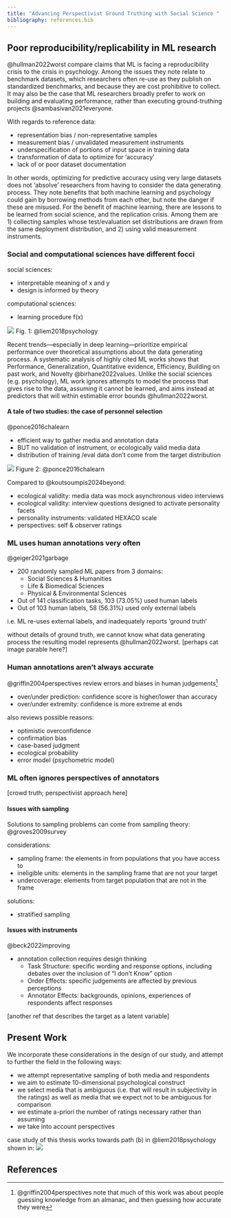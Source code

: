 ```yaml
---
title: "Advancing Perspectivist Ground Truthing with Social Science "
bibliography: references.bib
---
```


## Poor reproducibility/replicability in ML research

@hullman2022worst compare claims that ML is facing a reproducibility crisis to the crisis in psychology. Among the issues they note relate to benchmark datasets, which researchers often re-use as they publish on standardized benchmarks, and because they are cost prohibitive to collect. It may also be the case that ML researchers broadly prefer to work on building and evaluating performance, rather than executing ground-truthing projects @sambasivan2021everyone.

With regards to reference data:

* representation bias / non-representative samples
* measurement bias / unvalidated measurement instruments
* underspecification of portions of input space in training data
* transformation of data to optimize for 'accuracy'
* lack of or poor dataset documentation

In other words, optimizing for predictive accuracy using very large datasets does not 'absolve' researchers from having to consider the data generating process. They note benefits that both machine learning and psychology could gain by borrowing methods from each other, but note the danger if these are misused. For the benefit of machine learning, there are lessons to be learned from social science, and the replication crisis. Among them are 1) collecting samples whose test/evaluation set distributions are drawn from the same deployment distribution, and 2) using valid measurement instruments. 

### Social and computational sciences have different focci

social sciences:

* interpretable meaning of x and y
* design is informed by theory

computational sciences:

* learning procedure f(x)

![](images/Liem_2018_figure_1.png)
Fig. 1: @liem2018psychology

Recent trends—especially in deep learning—prioritize empirical performance over theoretical assumptions about the data generating process. A systematic analysis of highly cited ML works shows that Performance, Generalization, Quantitative evidence, Efficiency, Building on past work, and Novelty @birhane2022values. Unlike the social sciences (e.g. psychology), ML work ignores attempts to model the process that gives rise to the data, assuming it cannot be learned, and aims instead at predictors that will within estimable error bounds @hullman2022worst. 

#### A tale of two studies: the case of personnel selection

@ponce2016chalearn 

* efficient way to gather media and annotation data
* BUT no validation of instrument, or ecologically valid media data
* distribution of training /eval data don't come from the target distribution

![](images/Ponce_Lopez_2016_figure_2.png)
Figure 2: @ponce2016chalearn 

Compared to @koutsoumpis2024beyond:

* ecological validity: media data was mock asynchronous video interviews
* ecological validity: interview questions designed to activate personality facets
* personality instruments: validated HEXACO scale
* perspectives: self & observer ratings

### ML uses human annotations very often

@geiger2021garbage 

* 200 randomly sampled ML papers from 3 domains:
  * Social Sciences & Humanities
  * Life & Biomedical Sciences
  * Physical & Environmental Sciences

* Out of 141 classification tasks, 103 (73.05%) used human labels
* Out of 103 human labels, 58 (56.31%) used only external labels

i.e. ML re-uses external labels, and inadequately reports 'ground truth'

without details of ground truth, we cannot know what data generating process the resulting model represents @hullman2022worst. 
[perhaps cat image parable here?]


### Human annotations aren't always accurate

@griffin2004perspectives review errors and biases in human judgements[^2]

[^2]: @griffin2004perspectives note that much of this work was about people guessing knowledge from an almanac, and then guessing how accurate they were

* over/under prediction: confidence score is higher/lower than accuracy
* over/under extremity: confidence is more extreme at ends

also reviews possible reasons:

* optimistic overconfidence
* confirmation bias
* case-based judgment
* ecological probability
* error model (psychometric model)

### ML often ignores perspectives of annotators

[crowd truth; perspectivist approach here]


#### Issues with sampling 

Solutions to sampling problems can come from sampling theory: @groves2009survey

considerations:

* sampling frame: the elements in from populations that you have access to
* ineligible units: elements in the sampling frame that are not your target
* undercoverage: elements from target population that are not in the frame

solutions:

* stratified sampling

#### Issues with instruments

@beck2022improving 

* annotation collection requires design thinking
  * Task Structure: specific wording and response options, including debates over the inclusion of "I don't Know" option
  * Order Effects: specific judgements are affected by previous perceptions
  * Annotator Effects: backgrounds, opinions, experiences of respondents affect responses

[another ref that describes the target as a latent variable]

## Present Work

We incorporate these considerations in the design of our study, and attempt to further the field in the following ways:

* we attempt representative sampling of both media and respondents
* we aim to estimate 10-dimensional psychological construct
* we select media that is ambiguous (i.e. that will result in subjectivity in the ratings) as well as media that we expect not to be ambiguous for comparison
* we estimate a-priori the number of ratings necessary rather than assuming
* we take into account perspectives

case study of this thesis works towards path (b) in @liem2018psychology shown in:
![](images/Liem_2018_figure_2.png)


## References

